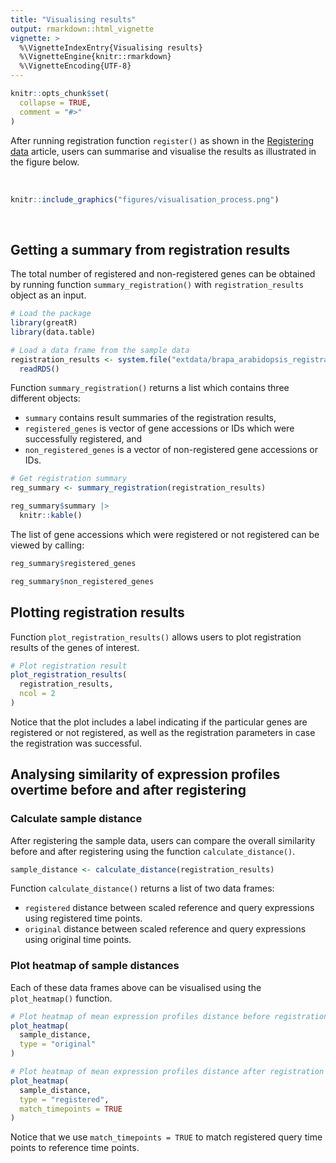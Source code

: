 ```yaml
---
title: "Visualising results"
output: rmarkdown::html_vignette
vignette: >
  %\VignetteIndexEntry{Visualising results}
  %\VignetteEngine{knitr::rmarkdown}
  %\VignetteEncoding{UTF-8}
---
```


```r
knitr::opts_chunk$set(
  collapse = TRUE,
  comment = "#>"
)
```

After running registration function `register()` as shown in the [Registering data](https://ruthkr.github.io/greatR/articles/register-data.html) article, users can summarise and visualise the results as illustrated in the figure below.

<br>

```r
knitr::include_graphics("figures/visualisation_process.png")
```

<br>

## Getting a summary from registration results

The total number of registered and non-registered genes can be obtained by running function `summary_registration()` with `registration_results` object as an input.

```r
# Load the package
library(greatR)
library(data.table)
```

```r
# Load a data frame from the sample data
registration_results <- system.file("extdata/brapa_arabidopsis_registration.rds", package = "greatR") |>
  readRDS()
```

Function `summary_registration()` returns a list which contains three different objects:

- `summary` contains result summaries of the registration results,
- `registered_genes` is vector of gene accessions or IDs which were successfully registered, and
- `non_registered_genes` is a vector of non-registered gene accessions or IDs.

```r
# Get registration summary
reg_summary <- summary_registration(registration_results)

reg_summary$summary |>
  knitr::kable()
```

The list of gene accessions which were registered or not registered can be viewed by calling:

```r
reg_summary$registered_genes
```

```r
reg_summary$non_registered_genes
```

## Plotting registration results

Function `plot_registration_results()` allows users to plot registration results of the genes of interest.

```r
# Plot registration result
plot_registration_results(
  registration_results,
  ncol = 2
)
```

Notice that the plot includes a label indicating if the particular genes are registered or not registered, as well as the registration parameters in case the registration was successful.

## Analysing similarity of expression profiles overtime before and after registering

### Calculate sample distance

After registering the sample data, users can compare the overall similarity before and after registering using the function `calculate_distance()`.

```r
sample_distance <- calculate_distance(registration_results)
```

Function `calculate_distance()` returns a list of two data frames:

- `registered` distance between scaled reference and query expressions using registered time points.
- `original` distance between scaled reference and query expressions using original time points.

### Plot heatmap of sample distances

Each of these data frames above can be visualised using the `plot_heatmap()` function.

```r
# Plot heatmap of mean expression profiles distance before registration process
plot_heatmap(
  sample_distance,
  type = "original"
)
```

```r
# Plot heatmap of mean expression profiles distance after registration process
plot_heatmap(
  sample_distance,
  type = "registered",
  match_timepoints = TRUE
)
```

Notice that we use `match_timepoints = TRUE` to match registered query time points to reference time points.
